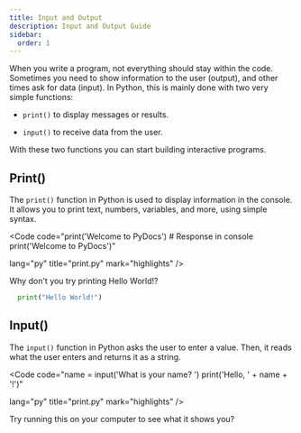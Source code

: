 ```yaml
---
title: Input and Output
description: Input and Output Guide
sidebar:
  order: 1
---
```




When you write a program, not everything should stay within the code. Sometimes you need to show information to the user (output), and other times ask for data (input). In Python, this is mainly done with two very simple functions:

- `print()` to display messages or results.

- `input()` to receive data from the user.

With these two functions you can start building interactive programs.

## Print()

The `print()` function in Python is used to display information in the console. It allows you to print text, numbers, variables, and more, using simple syntax.

<Code 
code="print('Welcome to PyDocs') # Response in console  print('Welcome to PyDocs')"
       
lang="py" 
title="print.py" 
mark="highlights" />

<Aside type="tip" title="Challenge">

Why don't you try printing Hello World!?

```python
  print("Hello World!")
```
</Aside>

## Input()

The `input()` function in Python asks the user to enter a value. Then, it reads what the user enters and returns it as a string.

<Code 
code="name = input('What is your name? ')
          print('Hello, ' + name + '!')"
       
lang="py" 
title="print.py" 
mark="highlights" />

<Aside type="tip" title="Challenge">

Try running this on your computer to see what it shows you?

</Aside>